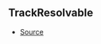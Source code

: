 ## TrackResolvable



- [Source](https://github.com/Androz2091/discord-player/blob/74f0fa7/packages/discord-player/src/Structures/Track.ts#L8)